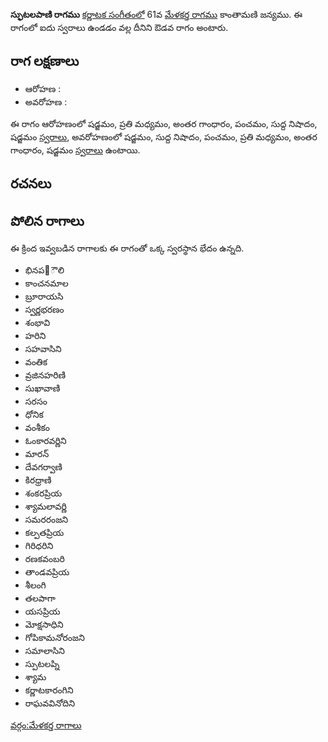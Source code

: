 {{Infobox ragam
	| name          	= స్ఫుటలపాణి
	| synonym	    	= 
	| mela          	= 
	| chakra        	= 
	| janaka        	= 
	| type          	= ఔడవ
	| arohanam      	= {{svaraC|S|M2|G3|P|N1|S'}} 
	| avarohanam    	= {{svaraC|S'|N1|P|M2|G3|S}}
	| jeeva         	=
	| chhaya        	=
	| nyasa         	=
	| vishesha      	= 
	| equivalent  		= 
}}
{{కర్ణాటక సంగీత రాగాలు}}
'''స్ఫుటలపాణి రాగము''' [[కర్ణాటక సంగీతం]]లో 61వ [[మేళకర్త రాగము]] కాంతామణి జన్యము.  ఈ రాగంలో ఐదు స్వరాలు ఉండడం వల్ల దీనిని ఔడవ రాగం అంటారు.


==రాగ లక్షణాలు==


* ఆరోహణ : {{svaraC|S|M2|G3|P|N1|S'}} 
* అవరోహణ : {{svaraC|S'|N1|P|M2|G3|S}}

ఈ రాగం ఆరోహణంలో షడ్జమం, ప్రతి మధ్యమం, అంతర గాంధారం, పంచమం, సుద్ద నిషాదం, షడ్జమం [[స్వరాలు]], అవరోహణంలో షడ్జమం, సుద్ద నిషాదం, పంచమం, ప్రతి మధ్యమం, అంతర గాంధారం, షడ్జమం [[స్వరాలు]] ఉంటాయి.

==రచనలు==



==పోలిన రాగాలు==
ఈ క్రింద ఇవ్వబడిన రాగాలకు ఈ రాగంతో ఒక్క స్వరస్థాన భేదం ఉన్నది.
* భినప఩ౌలి
* కాంచనమాల
* బ్రూరాయసి
* స్వర్ణభరణం
* శంభావి
* హరిని
* సహవాసిని
* వంతిక
* వ్రజినహరిణి
* సుఖావాణి
* సరసం
* ధోనిక
* వంశీకం
* ఓంకారవర్ణిని
* మారన్
* దేవగర్వాణి
* కిరధ్రాణి
* శంకరప్రియ
* శ్యామలావర్ణి
* సమరరంజని
* కల్పతప్రియ
* గిరిధరిని
* రణకవంబరి
* తాండవప్రియ
* శీలంగి
* తలపాగా
* యసప్రియ
* మోక్షసాధిని
* గోపికామనోరంజని
* సమాలాసిని
* స్పుటలప్ని
* శ్యామ
* కర్ణాటకారంగిని
* రాఘవవినోదిని



[[వర్గం:మేళకర్త రాగాలు]]